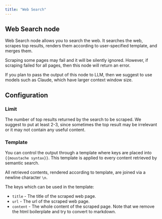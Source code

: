 ```yaml
---
title: "Web Search"
---
```


## Web Search node

Web Search node allows you to search the web. It searches the web, scrapes top results, renders them according to user-specified template, and merges them.

Scraping some pages may fail and it will be silently ignored. However, if scraping failed for all pages, then this node will return an error.

If you plan to pass the output of this node to LLM, then we suggest to use models such as Claude, which have larger context window size.

## Configuration

### Limit

The number of top results returned by the search to be scraped.
We suggest to put at least 2-3, since sometimes the top result may be irrelevant or it may not contain any useful content.

### Template

You can control the output through a template where keys are placed into `{{moustache syntax}}`.
This template is applied to every content retrieved by semantic search. 

All retrieved contents, rendered according to template, are joined via a newline character `\n`.

The keys which can be used in the template:
- `title` - The title of the scraped web page.
- `url` - The url of the scraped web page.
- `content` - The whole content of the scraped page. Note that we remove the html boilerplate and try to convert to markdown.
